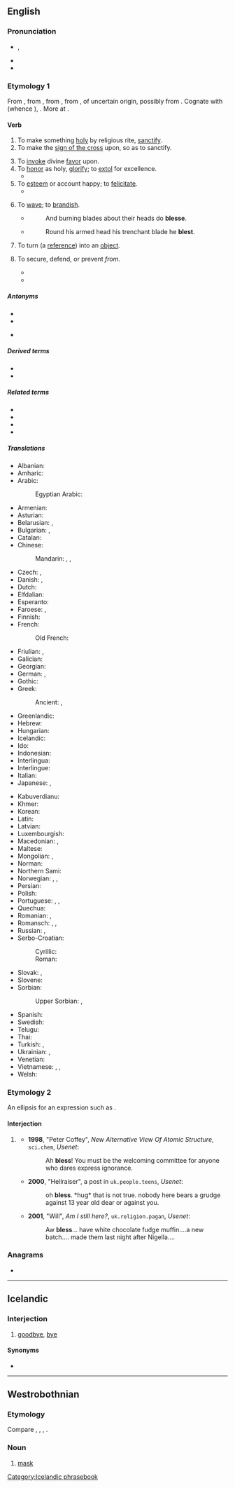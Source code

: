 {{also|Bless}}
==English==

===Pronunciation===
* {{enPR|blĕs}}, {{IPA|en|/blɛs/}}
* {{audio|en|en-us-bless.ogg|Audio (US)}}
* {{rhymes|en|ɛs}}

===Etymology 1===
From {{inh|en|enm|blessen}}, from {{inh|en|ang|bletsian||to consecrate (with blood)}}, from {{inh|en|gmw-pro|*blōdisōn||to sprinkle, mark or hallow with blood}}, from {{der|en|gem-pro|*blōþą||blood}}, of uncertain origin, possibly from {{der|en|ine-pro|*bʰleh₃-||to bloom}}. Cognate with {{cog|non|bleza||to bless}} (whence {{cog|is|blessa}}), {{cog|ang|blēdan||to bleed}}. More at {{m|en|bleed}}.

====Verb====
{{en-verb|blesses|blessing|blest|past2=blessed}}

# To make something [[holy]] by religious rite, [[sanctify]].
# To make the [[sign of the cross]] upon, so as to sanctify.
#: {{rfquotek|en|Holinshed}}
# To [[invoke]] divine [[favor]] upon.
# To [[honor]] as holy, [[glorify]]; to [[extol]] for excellence.
#* {{RQ:King James Version|Psalms|103|1|text='''Blesse''' the Lord, O my soule: and all that is within me, '''blesse''' his holy Name.}}
# To [[esteem]] or account happy; to [[felicitate]].
#* {{RQ:King James Version|Jeremiah|4|2|text=And thou shalt sweare, The Lord liueth, in Trueth, in Iudgement, and in Righteousnes, and the nations shall '''blesse''' themselues in him, and in him shall they glorie.}}
# {{lb|en|obsolete}} To [[wave]]; to [[brandish]].
#* {{RQ:Spenser FQ|1|5|stanza=6}}
#*: And burning blades about their heads do '''blesse'''.
#* {{RQ:Fairfax GOB}}
#*: Round his armed head his trenchant blade he '''blest'''.
# {{lb|en|[[Perl]]|_|programming|transitive|past tense only '''blessed'''}} To turn (a [[reference]]) into an [[object]].
# {{lb|en|archaic|with ''from''}} To secure, defend, or prevent ''from''.
#*{{RQ:Shakespeare Winter|IV|iv|passage='''Bless''' me from marrying a usurer.}}
#*{{RQ:Milton Poems|Il Penseroso|40|pageref=n53|passage=To '''bleſs''' the dores from nightly harm}}

=====Antonyms=====
* {{l|en|curse}}
* {{l|en|condemn}}
* {{sense|programming}} {{l|en|unbless}}

=====Derived terms=====
* {{l|en|bless someone's cotton socks}}
* {{l|en|bless someone's heart}}

=====Related terms=====
* {{l|en|blessed}}
* {{l|en|blessing}}
* {{l|en|bleed}}
* {{l|en|blood}}

=====Translations=====
{{trans-top|confer blessing on}}
* Albanian: {{t+|sq|bekoj}}
* Amharic: {{t|am|ባረከ}}
* Arabic: {{t|ar|بَارَكَ}}
*: Egyptian Arabic: {{t|arz|بارك|tr=bārik}}
* Armenian: {{t+|hy|օրհնել|sc=Armn}}
* Asturian: {{t|ast|bendicir}}
* Belarusian: {{t|be|бласлаўля́ць|impf}}, {{t|be|благаславі́ць|pf}}
* Bulgarian: {{t+|bg|благосла́вям|impf}}, {{t+|bg|благословя́|pf}}
* Catalan: {{t+|ca|beneir}}
* Chinese:
*: Mandarin: {{t+|cmn|保佑|tr=bǎoyòu}}, {{t+|cmn|佑|tr=yòu}}, {{t+|cmn|祝福|tr=zhùfú}}
* Czech: {{t+|cs|žehnat|impf}}, {{t|cs|požehnat|pf}}
* Danish: {{t|da|velsigne}}, {{qualifier|archaic}} {{t|da|signe}}
* Dutch: {{t+|nl|zegenen}}
* Elfdalian: {{t|ovd|welsingen}}
* Esperanto: {{t|eo|beni}}
* Faroese: {{t|fo|vælsigna}}, {{t|fo|signa}}
* Finnish: {{t+|fi|siunata}}
* French: {{t+|fr|bénir}}
*: Old French: {{t|fro|beneïr}}
* Friulian: {{t|fur|benedî}}, {{t|fur|binidî}}
* Galician: {{t+|gl|bendicir}}
* Georgian: {{t|ka|ლოცვა|sc=Geor}}
* German: {{t+|de|segnen}}, {{qualifier|obsolete}} {{t+|de|benedeien}}
* Gothic: {{t|got|𐌸𐌹𐌿𐌸𐌾𐌰𐌽}}
* Greek: {{t+|el|ευλογώ}}
*: Ancient: {{t|grc|εὐλογέω}}, {{t|grc|μακαρίζω}}
* Greenlandic: {{t|kl|pilluaqquaa}}
* Hebrew: {{t|he|בירך|tr=berákh|alt=בירך \ בֵּרֵךְ \ בֵּרַךְ}}
* Hungarian: {{t+|hu|megáld}}
* Icelandic: {{t|is|blessa}}
* Ido: {{t+|io|benedikar}}
* Indonesian: {{t+|id|berkat}}
* Interlingua: {{t-needed|ia}}
* Interlingue: {{t|ie|benedir}}
* Italian: {{t+|it|benedire}}
* Japanese: {{t+|ja|恵む|tr=めぐむ, megumu}}, {{t+|ja|祝福|tr=しゅくふくする, shukufuku suru|alt=祝福する}}
{{trans-mid}}
* Kabuverdianu: {{t|kea|abensua}}
* Khmer: {{t-needed|km}}
* Korean: {{t+|ko|축복하다}}
* Latin: {{t|la|benedīcō}}
* Latvian: {{t|lv|svētīt}}
* Luxembourgish: {{t|lb|seenen}}
* Macedonian: {{t|mk|благословува|impf}}, {{t|mk|благослови|pf}}
* Maltese: {{t|mt|bierek}}
* Mongolian: {{t+|mn|адислах}}, {{t+|mn|өршөөх}}
* Norman: {{t|nrf|béni}}
* Northern Sami: {{t|se|buressivdnidit}}
* Norwegian: {{t+|no|velsigne}}, {{t|no|signa}}, {{t|no|blessa}}
* Persian: {{t|fa|برکت دادن|tr=barekat dâdan}}
* Polish: {{t+|pl|błogosławić|impf}}
* Portuguese: {{t+|pt|abençoar}}, {{t+|pt|bendizer}}, {{t+|pt|benzer}}
* Quechua: {{t|qu|ch'allay}}
* Romanian: {{t+|ro|binecuvânta}}, {{t+|ro|blagoslovi}}
* Romansch: {{t|rm|benedir}}, {{t|rm|banadir}}, {{t|rm|banadeir}}
* Russian: {{t+|ru|благословля́ть|impf}}, {{t+|ru|благослови́ть|pf}}
* Serbo-Croatian:
*: Cyrillic: {{t|sh|благосло̀вити|pf}}
*: Roman: {{t+|sh|blagoslòviti|pf}}
* Slovak: {{t|sk|žehnať|impf}}, {{t|sk|požehnať|pf}}
* Slovene: {{t+|sl|blagosloviti|pf}}
* Sorbian:
*: Upper Sorbian: {{t+|hsb|žohnować|impf}}, {{t+|hsb|požohnować|pf}}
* Spanish: {{t+|es|bendecir}}
* Swedish: {{t+|sv|välsigna}}
* Telugu: {{t+|te|దీవించు}}
* Thai: {{t|th|อวยพร}}
* Turkish: {{t+|tr|kutsamak}}, {{t+|tr|takdis etmek}}
* Ukrainian: {{t+|uk|благословля́ти|impf}}, {{t+|uk|благослови́ти|pf}}
* Venetian: {{t+|vec|benedir}}
* Vietnamese: {{t|vi|chúc phúc}}, {{t+|vi|giáng phúc}}, {{t|vi|ban phúc}}
* Welsh: {{t+|cy|bendithio}}
{{trans-bottom}}

===Etymology 2===
An ellipsis for an expression such as {{m|en|bless someone's heart|bless your heart}}.

====Interjection====
{{en-interj}}

# {{lb|en|UK|Canada|informal}} {{non-gloss definition|Used as an expression of endearment, gratitude, or (ironically) belittlement.}}
#* '''1998''', "Peter Coffey", ''New Alternative View Of Atomic Structure'', <tt>sci.chem</tt>, ''Usenet'':
#*: Ah '''bless'''! You must be the welcoming committee for anyone who dares express ignorance.
#* '''2000''', "Hellraiser", a post in <tt>uk.people.teens</tt>, ''Usenet'':
#*: oh '''bless'''. *hug* that is not true. nobody here bears a grudge against 13 year old dear or against you.
#* '''2001''', "Will", ''Am I still here?'', <tt>uk.religion.pagan</tt>, ''Usenet'':
#*: Aw '''bless'''... have white chocolate fudge muffin....a new batch.... made them last night after Nigella....

===Anagrams===
* {{anagrams|en|a=belss|ESBLs|slebs}}

----

==Icelandic==

===Interjection===
{{head|is|interjection}}

# [[goodbye]], [[bye]]

====Synonyms====
* {{l|is|bless bless}}

[[Category:Icelandic phrasebook]]

----

==Westrobothnian==

===Etymology===
Compare {{cog|da|blis}}, {{cog|sv|bläs}}, {{cog|non|blys}}, {{m|non|blesóttr}}.

===Noun===
{{head|gmq-bot|noun}}

# [[mask]]
